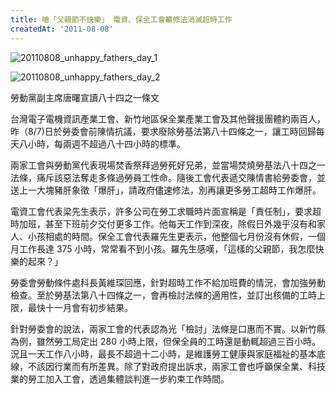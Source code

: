 ```yaml
---
title: 嗆「父親節不快樂」 電資、保全工會籲修法消滅超時工作
createdAt: '2011-08-08'
---
```


![20110808_unhappy_fathers_day_1](/images/20110808_unhappy_fathers_day_1.jpg)

![20110808_unhappy_fathers_day_2](/images/20110808_unhappy_fathers_day_2.jpg)

勞動黨副主席唐曙宣讀八十四之一條文

台灣電子電機資訊產業工會、新竹地區保全業產業工會及其他聲援團體約兩百人，昨（8/7)日於勞委會前陳情抗議，要求廢除勞基法第八十四條之一，讓工時回歸每天八小時，每兩週不超過八十四小時的標準。

兩家工會與勞動黨代表現場焚香祭拜過勞死好兄弟，並當場焚燒勞基法八十四之一法條，痛斥該惡法奪走多條過勞員工性命。隨後工會代表遞交陳情書給勞委會，並送上一大塊豬肝象徵「爆肝」，請政府儘速修法，別再讓更多勞工超時工作爆肝。

電資工會代表梁先生表示，許多公司在勞工求職時片面宣稱是「責任制」，要求超時加班，甚至下班前夕交付更多工作。他每天工作到深夜，除假日外幾乎沒有和家人、小孩相處的時間。保全工會代表羅先生更表示，他整個七月份沒有休假，一個月工作長達 375 小時，常常看不到小孩。羅先生感嘆，「這樣的父親節，我怎麼快樂的起來？」

勞委會勞動條件處科長黃維琛回應，針對超時工作不給加班費的情況，會加強勞動檢查。至於勞基法第八十四條之一，會再檢討法條的適用性，並訂出核備的工時上限，最快十一月會有初步結果。

針對勞委會的說法，兩家工會的代表認為光「檢討」法條是口惠而不實。以新竹縣為例，雖然勞工局定出 280 小時上限，但保全員的工時還是動輒超過三百小時。況且一天工作八小時，最長不超過十二小時，是維護勞工健康與家庭福祉的基本底線，不該因行業而有所差異。除了對政府提出訴求，兩家工會也呼籲保全業、科技業的勞工加入工會，透過集體談判進一步約束工作時間。

